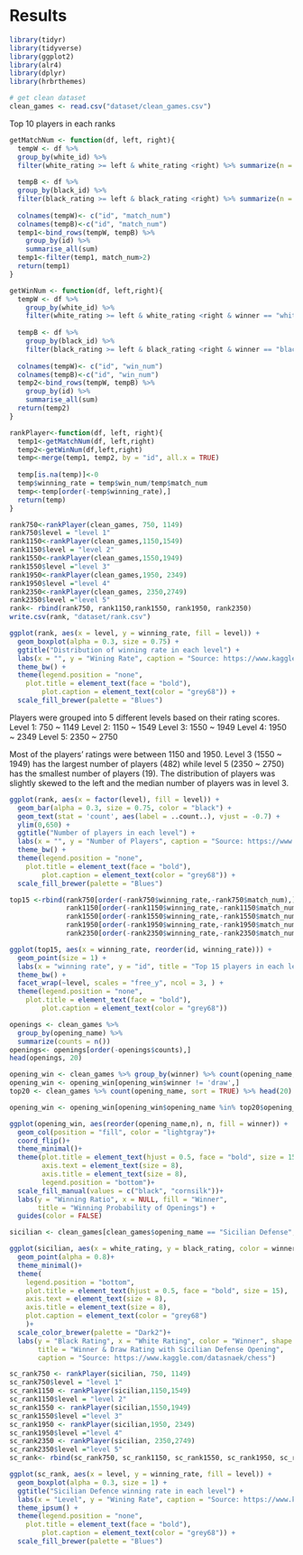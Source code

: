 # Results

```r
library(tidyr)
library(tidyverse)
library(ggplot2)
library(alr4)
library(dplyr)
library(hrbrthemes)
```

```r
# get clean dataset
clean_games <- read.csv("dataset/clean_games.csv")
```
Top 10 players in each ranks

```r
getMatchNum <- function(df, left, right){
  tempW <- df %>%
  group_by(white_id) %>% 
  filter(white_rating >= left & white_rating <right) %>% summarize(n = n())
  
  tempB <- df %>%
  group_by(black_id) %>% 
  filter(black_rating >= left & black_rating <right) %>% summarize(n = n())
  
  colnames(tempW)<- c("id", "match_num")
  colnames(tempB)<-c("id", "match_num")
  temp1<-bind_rows(tempW, tempB) %>%
    group_by(id) %>%
    summarise_all(sum)
  temp1<-filter(temp1, match_num>2)
  return(temp1)
}
```


```r
getWinNum <- function(df, left,right){
  tempW <- df %>%
    group_by(white_id) %>% 
    filter(white_rating >= left & white_rating <right & winner == "white") %>% summarize(n = n())
  
  tempB <- df %>%
    group_by(black_id) %>% 
    filter(black_rating >= left & black_rating <right & winner == "black") %>% summarize(n = n())
  
  colnames(tempW)<- c("id", "win_num")
  colnames(tempB)<-c("id", "win_num")
  temp2<-bind_rows(tempW, tempB) %>%
    group_by(id) %>%
    summarise_all(sum)
  return(temp2)
}
```

```r
rankPlayer<-function(df, left, right){
  temp1<-getMatchNum(df, left,right)
  temp2<-getWinNum(df,left,right)
  temp<-merge(temp1, temp2, by = "id", all.x = TRUE)
  
  temp[is.na(temp)]<-0
  temp$winning_rate = temp$win_num/temp$match_num
  temp<-temp[order(-temp$winning_rate),]
  return(temp)
}
```

```r
rank750<-rankPlayer(clean_games, 750, 1149)
rank750$level = "level 1"
rank1150<-rankPlayer(clean_games,1150,1549)
rank1150$level = "level 2"
rank1550<-rankPlayer(clean_games,1550,1949)
rank1550$level ="level 3"
rank1950<-rankPlayer(clean_games,1950, 2349)
rank1950$level ="level 4"
rank2350<-rankPlayer(clean_games, 2350,2749)
rank2350$level ="level 5"
rank<- rbind(rank750, rank1150,rank1550, rank1950, rank2350)
write.csv(rank, "dataset/rank.csv")
```

```r
ggplot(rank, aes(x = level, y = winning_rate, fill = level)) +
  geom_boxplot(alpha = 0.3, size = 0.75) + 
  ggtitle("Distribution of winning rate in each level") +
  labs(x = "", y = "Wining Rate", caption = "Source: https://www.kaggle.com/datasnaek/chess") +
  theme_bw() +
  theme(legend.position = "none",
    plot.title = element_text(face = "bold"), 
        plot.caption = element_text(color = "grey68")) +
  scale_fill_brewer(palette = "Blues")
```
Players were grouped into 5 different levels based on their rating scores. 
Level 1: 750 ~ 1149
Level 2: 1150 ~ 1549
Level 3: 1550 ~ 1949
Level 4: 1950 ~ 2349
Level 5: 2350 ~ 2750

Most of the players' ratings were between 1150 and 1950. Level 3 (1550 ~ 1949) has the largest number of players (482) while level 5 (2350 ~ 2750) has the smallest number of players (19). 
The distribution of players was slightly skewed to the left and the median number of players was in level 3. 
```r
ggplot(rank, aes(x = factor(level), fill = level)) +
  geom_bar(alpha = 0.3, size = 0.75, color = "black") + 
  geom_text(stat = 'count', aes(label = ..count..), vjust = -0.7) +
  ylim(0,650) +
  ggtitle("Number of players in each level") +
  labs(x = "", y = "Number of Players", caption = "Source: https://www.kaggle.com/datasnaek/chess") +
  theme_bw() +
  theme(legend.position = "none",
    plot.title = element_text(face = "bold"), 
        plot.caption = element_text(color = "grey68")) +
  scale_fill_brewer(palette = "Blues")
```
```r
top15 <-rbind(rank750[order(-rank750$winning_rate,-rank750$match_num),][1:15,],
              rank1150[order(-rank1150$winning_rate,-rank1150$match_num),][1:15,],
              rank1550[order(-rank1550$winning_rate,-rank1550$match_num),][1:15,],
              rank1950[order(-rank1950$winning_rate,-rank1950$match_num),][1:15,],
              rank2350[order(-rank2350$winning_rate,-rank2350$match_num),][1:15,])

ggplot(top15, aes(x = winning_rate, reorder(id, winning_rate))) +
  geom_point(size = 1) + 
  labs(x = "winning rate", y = "id", title = "Top 15 players in each level", caption = "Source: https://www.kaggle.com/datasnaek/chess") +
  theme_bw() +
  facet_wrap(~level, scales = "free_y", ncol = 3, ) +
  theme(legend.position = "none",
    plot.title = element_text(face = "bold"), 
        plot.caption = element_text(color = "grey68"))
```
```r
openings <- clean_games %>%
  group_by(opening_name) %>% 
  summarize(counts = n())
openings<- openings[order(-openings$counts),]
head(openings, 20)

```

```r
opening_win <- clean_games %>% group_by(winner) %>% count(opening_name, sort = TRUE)
opening_win <- opening_win[opening_win$winner != 'draw',]
top20 <- clean_games %>% count(opening_name, sort = TRUE) %>% head(20)

opening_win <- opening_win[opening_win$opening_name %in% top20$opening_name, ]

ggplot(opening_win, aes(reorder(opening_name,n), n, fill = winner)) +
  geom_col(position = "fill", color = "lightgray")+
  coord_flip()+
  theme_minimal()+
  theme(plot.title = element_text(hjust = 0.5, face = "bold", size = 15),
        axis.text = element_text(size = 8),
        axis.title = element_text(size = 8),
        legend.position = "bottom")+
  scale_fill_manual(values = c("black", "cornsilk"))+
  labs(y = "Winning Ratio", x = NULL, fill = "Winner",
       title = "Winning Probability of Openings") +
  guides(color = FALSE)
```



```r
sicilian <- clean_games[clean_games$opening_name == "Sicilian Defense",]

ggplot(sicilian, aes(x = white_rating, y = black_rating, color = winner, shape = winner))+
  geom_point(alpha = 0.8)+
  theme_minimal()+
  theme(
    legend.position = "bottom",
    plot.title = element_text(hjust = 0.5, face = "bold", size = 15),
    axis.text = element_text(size = 8),
    axis.title = element_text(size = 8),
    plot.caption = element_text(color = "grey68")
    )+
  scale_color_brewer(palette = "Dark2")+
  labs(y = "Black Rating", x = "White Rating", color = "Winner", shape = "Winner",
       title = "Winner & Draw Rating with Sicilian Defense Opening",  
       caption = "Source: https://www.kaggle.com/datasnaek/chess")
```


```r

sc_rank750 <- rankPlayer(sicilian, 750, 1149)
sc_rank750$level = "level 1"
sc_rank1150 <- rankPlayer(sicilian,1150,1549)
sc_rank1150$level = "level 2"
sc_rank1550 <- rankPlayer(sicilian,1550,1949)
sc_rank1550$level ="level 3"
sc_rank1950 <- rankPlayer(sicilian,1950, 2349)
sc_rank1950$level ="level 4"
sc_rank2350 <- rankPlayer(sicilian, 2350,2749)
sc_rank2350$level ="level 5"
sc_rank<- rbind(sc_rank750, sc_rank1150, sc_rank1550, sc_rank1950, sc_rank2350)

ggplot(sc_rank, aes(x = level, y = winning_rate, fill = level)) +
  geom_boxplot(alpha = 0.3, size = 1) + 
  ggtitle("Sicilian Defence winning rate in each level") +
  labs(x = "Level", y = "Wining Rate", caption = "Source: https://www.kaggle.com/datasnaek/chess") +
  theme_ipsum() +
  theme(legend.position = "none",
    plot.title = element_text(face = "bold"), 
        plot.caption = element_text(color = "grey68")) +
  scale_fill_brewer(palette = "Blues")
```
